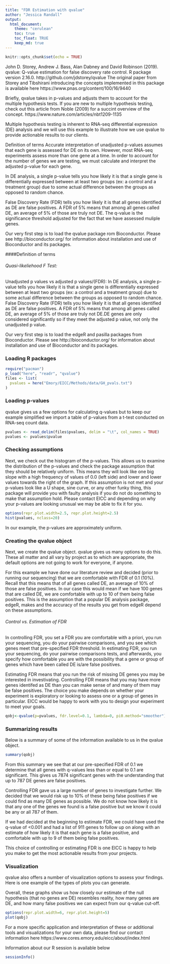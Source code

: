 ---
title: "FDR Estimation with qvalue"
author: "Jessica Randall"
output: 
  html_document:
    theme: "cerulean"
    toc: true
    toc_float: TRUE
    keep_md: true
---
```{r setup, include=FALSE}
knitr::opts_chunk$set(echo = TRUE)
```

John D. Storey, Andrew J. Bass, Alan Dabney and David Robinson (2019). qvalue: Q-value estimation for false discovery rate control. R package version 2.16.0. http://github.com/jdstorey/qvalue
The original paper from Storey and Tibshirani introducing the concepts implemented in this package is available here https://www.pnas.org/content/100/16/9440

Briefly, qvalue takes in p-values and adjusts them to account for the multiple hypothesis tests. If you are new to multiple hypothesis testing, check out this article from Noble (2009) for a succint overview of the concept. https://www.nature.com/articles/nbt1209-1135

Multiple hypothesis testing is inherent to RNA-seq differential expression (DE) analysis and we will use this example to illustrate how we use qvalue to provide actionable results to our clients.

Definition of terms
Accurate interpretation of unadjusted p-values assumes that each gene is assessed for DE on its own. However, most RNA-seq experiments assess more than one gene at a time. In order to account for the number of genes we are testing, we must calculate and interpret the adjusted p-value for each gene.

In DE analysis, a single p-value tells you how likely it is that a single gene is differentially expressed between at least two groups (ex: a control and a treatment group) due to some actual difference between the groups as opposed to random chance.

False Discovery Rate (FDR) tells you how likely it is that all genes identified as DE are false positives. A FDR of 5% means that among all genes called DE, an average of 5% of those are truly not DE. The q-value is the significance threshold adjusted for the fact that we have assessed muliple genes.

Our very first step is to load the qvalue package rom Bioconductor. Please see http://bioconductor.org/ for information about installation and use of Bioconductor and its packages.

####Definition of terms

###### Quasi-likeliehood F Test:
Unadjusted p values vs adjusted p values/(FDR): In DE analysis, a single p-value tells you how likely it is that a single gene is differentially expressed between at least two groups (ex: a control and a treatment group) due to some actual difference between the groups as opposed to random chance. False Discovery Rate (FDR) tells you how likely it is that all genes identified as DE are false positives. A FDR of 5% means that among all genes called DE, an average of 5% of those are truly not DE.DE genes are only considered significantly so if they meet the adjusted p value, not only the unadjusted p value.

Our very first step is to load the edgeR and pasilla packages from Bioconductor. Please see http://bioconductor.org/ for information about installation and use of Bioconductor and its packages.

### Loading R packages 

```{r load,message=FALSE, warning=FALSE, echo = FALSE}
require("pacman")
p_load("here", "readr", "qvalue")
files <- list(
  pvalues = here("Emory/EICC/Methods/data/GH_pvals.txt")
)
```

### Loading p-values
qvalue gives us a few options for calculating q-values but to keep our example simplified we import a table of p-values from a t-test conducted on RNA-seq count data.
```{r, message=FALSE}
pvalues <- read_delim(files$pvalues, delim = "\t", col_names = TRUE)
pvalues <- pvalues$pvalue
```

### Checking assumptions
Next, we check out the histogram of the p-values. This allows us to examine the distribution 
of the p-values and check the package assumption that they should be relatively uniform. 
This means they will look like one big slope with a high frequency of values of 0.0 (left side) 
and lower and lower values towards the right of the graph. If this assumption is not met and 
your p-values look like a U shape, sine curve, or any other funky thing, this package will 
provide you with faulty analysis if you do not do something to make that assumption hold. 
Please contact EICC and depending on why your p-values are looking unusual we may be able to fix it for you.
```{r, message=FALSE}
options(repr.plot.width=2.5, repr.plot.height=2.5)
hist(pvalues, nclass=20)
```

In our example, the p-values are approximately uniform. 

### Creating the qvalue object
Next, we create the qvalue object. qvalue gives us many options to do this. 
These all matter and all vary by project as to which are appropriate, the default 
options are not going to work for everyone, if anyone.

For this example we have done our literature review and decided (prior to running our sequencing) 
that we are comfortable with FDR of 0.1 (10%). Recall that this means that of all genes called DE, 
an average of 10% of those are false positives. In our case this would mean if we have 100 genes that
are called DE, we are comfortable with up to 10 of them being false positives. This is the assumption 
that a popular DE analysis package, edgeR, makes and the accuracy of the results you get from edgeR depend
on these assumptions.

###### Control vs. Estimation of FDR
In controlling FDR, you set a FDR you are comfortable with a priori, you run your sequencing, 
you do your pairwise comparisons, and you see which genes meet that pre-specified FDR threshold. 
In estimating FDR, you run your sequencing, do your pairwise comparisons tests, and afterwards, 
you specify how comfortable you are with the possibility that a gene or group of genes which have 
been called DE is/are false positives.

Estimating FDR means that you run the risk of missing DE genes you may be interested in investivating. 
Controlling FDR means that you may have more genes identifed as DE than you can make sense of and many
of them may be false positives. The choice you make depends on whether your experiment is exploratory 
or looking to assess one or a group of genes in particular. EICC would be happy to work with you to 
design your experiment to meet your goals.

```{r, message=FALSE}
qobj<-qvalue(p=pvalues, fdr.level=0.1, lambda=0, pi0.method="smoother")
```
### Summarizing results

Below is a summary of some of the information available to us in the qvalue object.

```{r, message=FALSE}
summary(qobj)
```

From this summary we see that at our pre-specified FDR of 0.1 we determine that all genes 
with q-values less than or equal to 0.1 are significant. This gives us 7874 significant genes 
with the understanding that up to 787 DE genes are false positives.

Controlling FDR gave us a large number of genes to investigate further. We decided that we would 
risk up to 10% of these being false positives if we could find as many DE genes as possible. 
We do not know how likely it is that any one of the genes we found is a false positive but we 
know it could be any or all 787 of them.

If we had decided at the beginning to estimate FDR, we could have used the q-value of <0.001 and 
had a list of 911 genes to follow up on along with an estimate of how likely it is that each gene 
is a false positive, and comfortable with up to 9 of them being false positives.

This choice of controlling or estimating FDR is one EICC is happy to help you make to get the most 
actionable results from your projects.

### Visualization
qvalue also offers a number of visualization options to assess your findings. 
Here is one example of the types of plots you can generate.

Overall, these graphs show us how closely our estimate of the null hypothesis (that no genes are DE) 
resembles reality, how many genes are DE, and how many false positives we can expect from our q-value cut-off.

```{r, message=FALSE}
options(repr.plot.width=6, repr.plot.height=5)
plot(qobj)
```

For a more specific application and interpretation of these or additional tools and visualizations for your own data, please find our contact information here https://www.cores.emory.edu/eicc/about/index.html

Information about our R session is available below

```{r, message=FALSE}
sessionInfo()
```






















